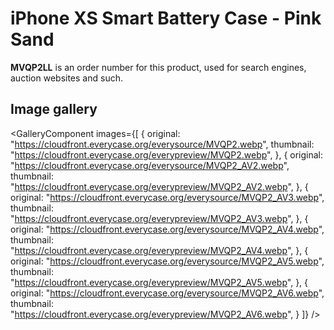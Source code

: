 
# iPhone XS Smart Battery Case - Pink Sand

<Callout type='info' emoji='👉🏻'>**MVQP2LL** is an order number for this product, used for search engines, auction websites and such.</Callout>

## Image gallery

<GalleryComponent
    images={[
      {
        original: "https://cloudfront.everycase.org/everysource/MVQP2.webp",
        thumbnail: "https://cloudfront.everycase.org/everypreview/MVQP2.webp",
      },
      {
        original: "https://cloudfront.everycase.org/everysource/MVQP2_AV2.webp",
        thumbnail: "https://cloudfront.everycase.org/everypreview/MVQP2_AV2.webp",
      },
      {
        original: "https://cloudfront.everycase.org/everysource/MVQP2_AV3.webp",
        thumbnail: "https://cloudfront.everycase.org/everypreview/MVQP2_AV3.webp",
      },
      {
        original: "https://cloudfront.everycase.org/everysource/MVQP2_AV4.webp",
        thumbnail: "https://cloudfront.everycase.org/everypreview/MVQP2_AV4.webp",
      },
      {
        original: "https://cloudfront.everycase.org/everysource/MVQP2_AV5.webp",
        thumbnail: "https://cloudfront.everycase.org/everypreview/MVQP2_AV5.webp",
      },
      {
        original: "https://cloudfront.everycase.org/everysource/MVQP2_AV6.webp",
        thumbnail: "https://cloudfront.everycase.org/everypreview/MVQP2_AV6.webp",
      }
    ]}
  />
